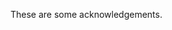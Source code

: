 These are some acknowledgements.

\begin{flushright}
\theAuthor{} \\
\school{} \\
\university{} \\
\today{}
\end{flushright}
